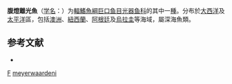 {{Speciesbox
| taxon = Woodsia(鱼类) meyerwaardeni
| status = NE
| status_system = IUCN3.1
| binomial_authority = [[Krefft|Krefft]], 1973
| synonyms = 
}}

'''腹燈離光魚'''（[[学名|学名]]：{{lang|la|''Woodsia meyerwaardeni''}}）为[[輻鰭魚綱|輻鰭魚綱]][[巨口鱼目|巨口鱼目]][[光器鱼科|光器鱼科]]的其中一[[種|種]]。分布於[[大西洋|大西洋]]及[[太平洋|太平洋]]區，包括[[澳洲|澳洲]]、[[紐西蘭|紐西蘭]]、[[阿根廷|阿根廷]]及[[烏拉圭|烏拉圭]]等海域，屬深海魚類。

== 参考文献 ==
{{refbegin}}
*{{FishBase_species|genus=Woodsia|species=meyerwaardeni|year=2012|month=2}}
{{refend}}

{{taxonbar}}
[[Category:_1973年描述的鱼类|F]]
[[Category:離光魚屬|meyerwaardeni]]
